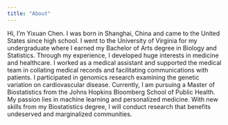 ```yaml
---
title: "About"
---
```


Hi, I'm Yixuan Chen. I was born in Shanghai, China and came to the United States since high school. I went to the University of Virginia for my undergraduate where I earned my Bachelor of Arts degree in Biology and Statistics. Through my experience, I developed huge interests in medicine and healthcare. I worked as a medical assistant and supported the medical team in collating medical records and facilitating communications with patients. I participated in genomics research examining the genetic variation on cardiovascular disease. Currently, I am pursuing a Master of Biostatistics from the Johns Hopkins Bloomberg School of Public Health. My passion lies in machine learning and personalized medicine. With new skills from my Biostatistics degree, I will conduct research that benefits undeserved and marginalized communities.